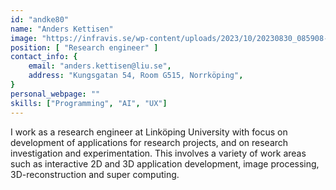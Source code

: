 ```yaml
---
id: "andke80"
name: "Anders Kettisen"
image: "https://infravis.se/wp-content/uploads/2023/10/20230830_085908-768x1024.jpg"
position: [ "Research engineer" ]
contact_info: {
    email: "anders.kettisen@liu.se",
    address: "Kungsgatan 54, Room G515, Norrköping",
}
personal_webpage: ""
skills: ["Programming", "AI", "UX"]
---
```


I work as a research engineer at Linköping University with focus on development of applications for research projects, and on research investigation and experimentation. This involves a variety of work areas such as interactive 2D and 3D application development, image processing, 3D-reconstruction and super computing.
